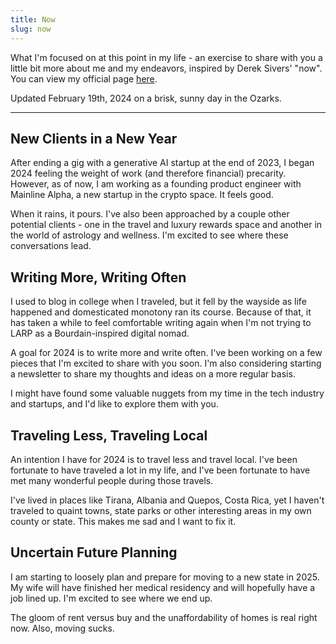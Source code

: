 ```yaml
---
title: Now
slug: now
---
```


What I'm focused on at this point in my life - an exercise to share with you a little bit more about me and my endeavors, inspired by Derek Sivers' "now". You can view my official page [here](https://nownownow.com/p/Ggbn).

Updated February 19th, 2024 on a brisk, sunny day in the Ozarks.

<hr />

## New Clients in a New Year

After ending a gig with a generative AI startup at the end of 2023, I began 2024 feeling the weight of work (and therefore financial) precarity. However, as of now, I am working as a founding product engineer with Mainline Alpha, a new startup in the crypto space. It feels good.

When it rains, it pours. I've also been approached by a couple other potential clients - one in the travel and luxury rewards space and another in the world of astrology and wellness. I'm excited to see where these conversations lead.

## Writing More, Writing Often

I used to blog in college when I traveled, but it fell by the wayside as life happened and domesticated monotony ran its course. Because of that, it has taken a while to feel comfortable writing again when I'm not trying to LARP as a Bourdain-inspired digital nomad.

A goal for 2024 is to write more and write often. I've been working on a few pieces that I'm excited to share with you soon. I'm also considering starting a newsletter to share my thoughts and ideas on a more regular basis.

I might have found some valuable nuggets from my time in the tech industry and startups, and I'd like to explore them with you.

## Traveling Less, Traveling Local

An intention I have for 2024 is to travel less and travel local. I've been fortunate to have traveled a lot in my life, and I've been fortunate to have met many wonderful people during those travels.

I've lived in places like Tirana, Albania and Quepos, Costa Rica, yet I haven't traveled to quaint towns, state parks or other interesting areas in my own county or state. This makes me sad and I want to fix it.

## Uncertain Future Planning

I am starting to loosely plan and prepare for moving to a new state in 2025. My wife will have finished her medical residency and will hopefully have a job lined up. I'm excited to see where we end up.

The gloom of rent versus buy and the unaffordability of homes is real right now. Also, moving sucks.
